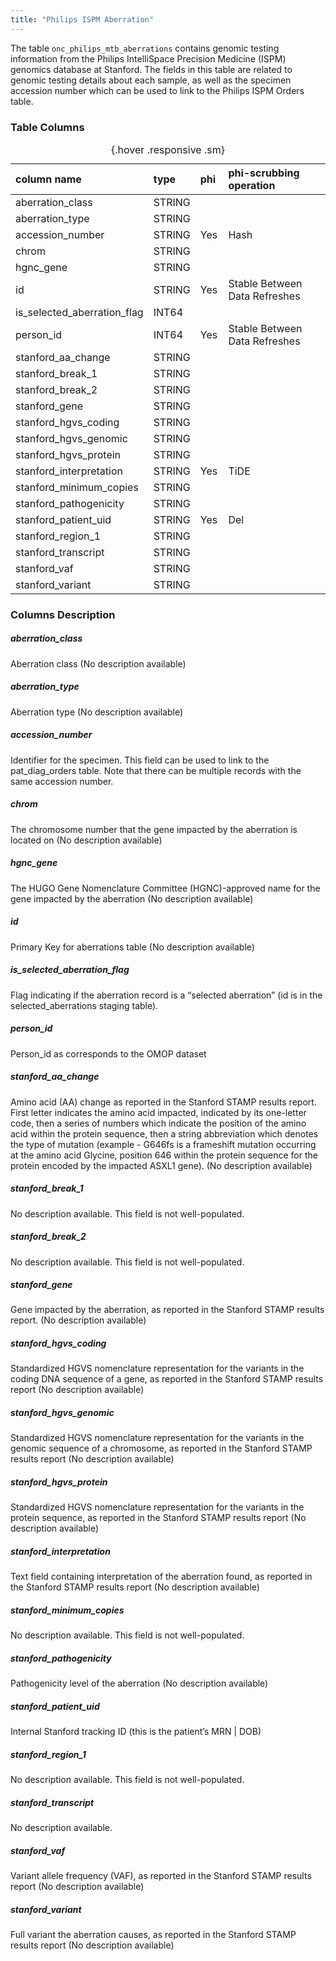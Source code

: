 ```yaml
---
title: "Philips ISPM Aberration"
---
```


The table `onc_philips_mtb_aberrations` contains genomic testing information from the Philips IntelliSpace Precision Medicine (ISPM) genomics database at Stanford. The fields in this table are related to genomic testing details about each sample, as well as the specimen accession number which can be used to link to the Philips ISPM Orders table.

### Table Columns

| column name                 | type   | phi   | phi-scrubbing operation       |
|:----------------------------|:-------|:------|:------------------------------|
| aberration_class            | STRING |       |                            |
| aberration_type             | STRING |       |                            |
| accession_number            | STRING | Yes   | Hash                          |
| chrom                       | STRING |       |                            |
| hgnc_gene                   | STRING |       |                            |
| id                          | STRING | Yes   | Stable Between Data Refreshes |
| is_selected_aberration_flag |  INT64 |       |                            |
| person_id                   | INT64  | Yes   | Stable Between Data Refreshes |
| stanford_aa_change          | STRING |       |                            |
| stanford_break_1            | STRING |       |                            |
| stanford_break_2            | STRING |       |                            |
| stanford_gene               | STRING |       |                            |
| stanford_hgvs_coding        | STRING |       |                            |
| stanford_hgvs_genomic       | STRING |       |                            |
| stanford_hgvs_protein       | STRING |       |                            |
| stanford_interpretation     | STRING | Yes   | TiDE                          |
| stanford_minimum_copies     | STRING |       |                            |
| stanford_pathogenicity      | STRING |       |                            |
| stanford_patient_uid        | STRING | Yes   | Del                           |
| stanford_region_1           | STRING |       |                            |
| stanford_transcript         | STRING |       |                            |
| stanford_vaf                | STRING |       |                            |
| stanford_variant            | STRING |       |                            |

:  {.hover .responsive .sm}

### Columns Description


##### aberration_class

Aberration class (No description available)

##### aberration_type

Aberration type (No description available)

##### accession_number

Identifier for the specimen. This field can be used to link to the pat_diag_orders table. Note that there can be multiple records with the same accession number.

##### chrom

The chromosome number that the gene impacted by the aberration is located on (No description available)

##### hgnc_gene

The HUGO Gene Nomenclature Committee (HGNC)-approved name for the gene impacted by the aberration (No description available)

##### id

Primary Key for aberrations table (No description available)

##### is_selected_aberration_flag

Flag indicating if the aberration record is a "selected aberration" (id is in the selected_aberrations staging table).

##### person_id

Person_id as corresponds to the OMOP dataset

##### stanford_aa_change

Amino acid (AA) change as reported in the Stanford STAMP results report. First letter indicates the amino acid impacted, indicated by its one-letter code, then a series of numbers which indicate the position of the amino acid within the protein sequence, then a string abbreviation which denotes the type of mutation (example - G646fs is a frameshift mutation occurring at the amino acid Glycine, position 646 within the protein sequence for the protein encoded by the impacted ASXL1 gene). (No description available)

##### stanford_break_1

No description available. This field is not well-populated.

##### stanford_break_2

No description available. This field is not well-populated.

##### stanford_gene

Gene impacted by the aberration, as reported in the Stanford STAMP results report. (No description available)

##### stanford_hgvs_coding

Standardized HGVS nomenclature representation for the variants in the coding DNA sequence of a gene, as reported in the Stanford STAMP results report (No description available)

##### stanford_hgvs_genomic

Standardized HGVS nomenclature representation for the variants in the genomic sequence of a chromosome, as reported in the Stanford STAMP results report (No description available)

##### stanford_hgvs_protein

Standardized HGVS nomenclature representation for the variants in the protein sequence, as reported in the Stanford STAMP results report (No description available)

##### stanford_interpretation

Text field containing interpretation of the aberration found, as reported in the Stanford STAMP results report (No description available)

##### stanford_minimum_copies

No description available. This field is not well-populated.

##### stanford_pathogenicity

Pathogenicity level of the aberration (No description available)

##### stanford_patient_uid

Internal Stanford tracking ID (this is the patient's MRN | DOB)

##### stanford_region_1

No description available. This field is not well-populated.

##### stanford_transcript

No description available.

##### stanford_vaf

Variant allele frequency (VAF), as reported in the Stanford STAMP results report (No description available)

##### stanford_variant

Full variant the aberration causes, as reported in the Stanford STAMP results report (No description available)
